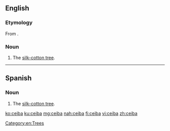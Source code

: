 ==English==
===Etymology===
From {{etyl|es|en}} {{term|ceiba|lang=es}}.
===Noun===
{{en-noun|s|ceiba}}

# The [[silk-cotton tree]].
----
==Spanish==

===Noun===
{{es-noun|f}}

# The [[silk-cotton tree]].

[[Category:en:Trees]]

[[ko:ceiba]]
[[ku:ceiba]]
[[mg:ceiba]]
[[nah:ceiba]]
[[fi:ceiba]]
[[vi:ceiba]]
[[zh:ceiba]]